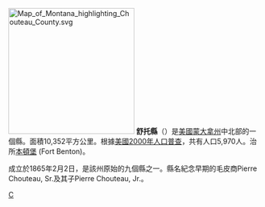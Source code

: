 {{noteTA
|T=zh-hans:舒托县 (蒙大拿州);zh-hk:舒托縣 (蒙大拿州);zh-tw:舒托郡 (蒙大拿州);
}}
[[File:Map_of_Montana_highlighting_Chouteau_County.svg|250px]]
'''舒托縣'''（{{lang-en|Chouteau County}}）是[[美國|美國]][[蒙大拿州|蒙大拿州]]中北部的一個縣。面積10,352平方公里。根據[[美國2000年人口普查|美國2000年人口普查]]，共有人口5,970人。治所[[本頓堡|本頓堡]] (Fort Benton)。

成立於1865年2月2日，是該州原始的九個縣之一。縣名紀念早期的毛皮商Pierre Chouteau, Sr.及其子Pierre Chouteau, Jr.。

[[Category:蒙大拿州行政區劃|C]]